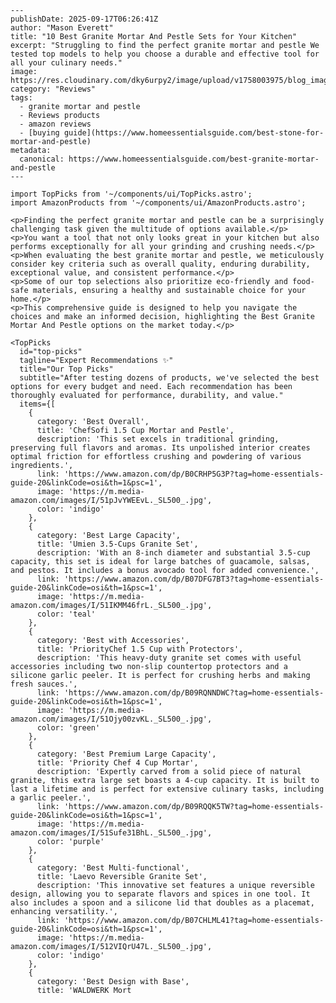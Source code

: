 ```mdx
---
publishDate: 2025-09-17T06:26:41Z
author: "Mason Everett"
title: "10 Best Granite Mortar And Pestle Sets for Your Kitchen"
excerpt: "Struggling to find the perfect granite mortar and pestle We tested top models to help you choose a durable and effective tool for all your culinary needs."
image: https://res.cloudinary.com/dky6urpy2/image/upload/v1758003975/blog_image_1758003975_wcyibf.webp
category: "Reviews"
tags:
  - granite mortar and pestle
  - Reviews products
  - amazon reviews
  - [buying guide](https://www.homeessentialsguide.com/best-stone-for-mortar-and-pestle)
metadata:
  canonical: https://www.homeessentialsguide.com/best-granite-mortar-and-pestle
---

import TopPicks from '~/components/ui/TopPicks.astro';
import AmazonProducts from '~/components/ui/AmazonProducts.astro';

<p>Finding the perfect granite mortar and pestle can be a surprisingly challenging task given the multitude of options available.</p>
<p>You want a tool that not only looks great in your kitchen but also performs exceptionally for all your grinding and crushing needs.</p>
<p>When evaluating the best granite mortar and pestle, we meticulously consider key criteria such as overall quality, enduring durability, exceptional value, and consistent performance.</p>
<p>Some of our top selections also prioritize eco-friendly and food-safe materials, ensuring a healthy and sustainable choice for your home.</p>
<p>This comprehensive guide is designed to help you navigate the choices and make an informed decision, highlighting the Best Granite Mortar And Pestle options on the market today.</p>

<TopPicks
  id="top-picks"
  tagline="Expert Recommendations ✨"
  title="Our Top Picks"
  subtitle="After testing dozens of products, we've selected the best options for every budget and need. Each recommendation has been thoroughly evaluated for performance, durability, and value."
  items={[
    {
      category: 'Best Overall',
      title: 'ChefSofi 1.5 Cup Mortar and Pestle',
      description: 'This set excels in traditional grinding, preserving full flavors and aromas. Its unpolished interior creates optimal friction for effortless crushing and powdering of various ingredients.',
      link: 'https://www.amazon.com/dp/B0CRHP5G3P?tag=home-essentials-guide-20&linkCode=osi&th=1&psc=1',
      image: 'https://m.media-amazon.com/images/I/51pJvYWEEvL._SL500_.jpg',
      color: 'indigo'
    },
    {
      category: 'Best Large Capacity',
      title: 'Umien 3.5-Cups Granite Set',
      description: 'With an 8-inch diameter and substantial 3.5-cup capacity, this set is ideal for large batches of guacamole, salsas, and pestos. It includes a bonus avocado tool for added convenience.',
      link: 'https://www.amazon.com/dp/B07DFG7BT3?tag=home-essentials-guide-20&linkCode=osi&th=1&psc=1',
      image: 'https://m.media-amazon.com/images/I/51IKMM46frL._SL500_.jpg',
      color: 'teal'
    },
    {
      category: 'Best with Accessories',
      title: 'PriorityChef 1.5 Cup with Protectors',
      description: 'This heavy-duty granite set comes with useful accessories including two non-slip countertop protectors and a silicone garlic peeler. It is perfect for crushing herbs and making fresh sauces.',
      link: 'https://www.amazon.com/dp/B09RQNNDWC?tag=home-essentials-guide-20&linkCode=osi&th=1&psc=1',
      image: 'https://m.media-amazon.com/images/I/51Ojy00zvKL._SL500_.jpg',
      color: 'green'
    },
    {
      category: 'Best Premium Large Capacity',
      title: 'Priority Chef 4 Cup Mortar',
      description: 'Expertly carved from a solid piece of natural granite, this extra large set boasts a 4-cup capacity. It is built to last a lifetime and is perfect for extensive culinary tasks, including a garlic peeler.',
      link: 'https://www.amazon.com/dp/B09RQQK5TW?tag=home-essentials-guide-20&linkCode=osi&th=1&psc=1',
      image: 'https://m.media-amazon.com/images/I/51Sufe31BhL._SL500_.jpg',
      color: 'purple'
    },
    {
      category: 'Best Multi-functional',
      title: 'Laevo Reversible Granite Set',
      description: 'This innovative set features a unique reversible design, allowing you to separate flavors and spices in one tool. It also includes a spoon and a silicone lid that doubles as a placemat, enhancing versatility.',
      link: 'https://www.amazon.com/dp/B07CHLML41?tag=home-essentials-guide-20&linkCode=osi&th=1&psc=1',
      image: 'https://m.media-amazon.com/images/I/512VIQrU47L._SL500_.jpg',
      color: 'indigo'
    },
    {
      category: 'Best Design with Base',
      title: 'WALDWERK Mort